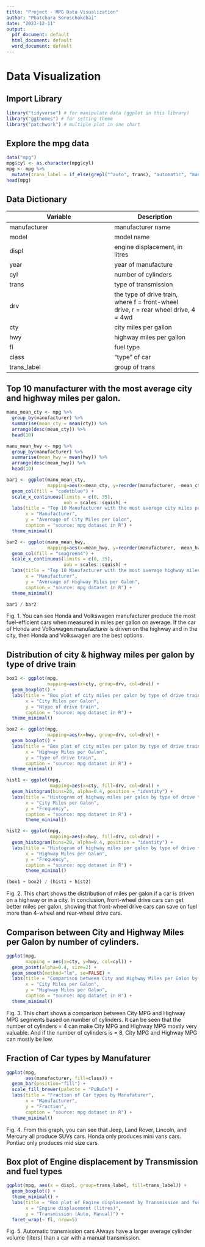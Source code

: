 ```yaml
---
title: "Project - MPG Data Visualization"
author: "Phatchara Soroschokchai"
date: "2023-12-11"
output:
  pdf_document: default
  html_document: default
  word_document: default
---
```


# Data Visualization

## Import Library

```r
library("tidyverse") # for manipulate data (ggplot in this library)
library("ggthemes") # for setting theme
library("patchwork") # multiple plot in one chart
```

## Explore the mpg data

```r
data("mpg")
mpg$cyl <- as.character(mpg$cyl)
mpg <- mpg %>%
  mutate(trans_label = if_else(grepl("^auto", trans), "automatic", "manual"))
head(mpg)
```

## Data Dictionary

Variable      | Description
------------- | -----------
manufacturer  | manufacturer name
model         | model name
displ         | engine displacement, in litres
year          | year of manufacture
cyl           | number of cylinders
trans         | type of transmission
drv           | the type of drive train, where f = front-wheel drive, r = rear wheel drive, 4 = 4wd
cty           | city miles per gallon
hwy           | highway miles per gallon
fl            | fuel type
class         | "type" of car
trans_label   | group of trans

## Top 10 manufacturer with the most average city and highway miles per galon. 
```r
manu_mean_cty <- mpg %>%
  group_by(manufacturer) %>%
  summarise(mean_cty = mean(cty)) %>%
  arrange(desc(mean_cty)) %>%
  head(10)

manu_mean_hwy <- mpg %>%
  group_by(manufacturer) %>%
  summarise(mean_hwy = mean(hwy)) %>%
  arrange(desc(mean_hwy)) %>%
  head(10)

bar1 <- ggplot(manu_mean_cty, 
               mapping=aes(x=mean_cty, y=reorder(manufacturer, -mean_cty))) +
  geom_col(fill = "cadetblue") +
  scale_x_continuous(limits = c(0, 35),
                     oob = scales::squish) +
  labs(title = "Top 10 Manufacturer with the most average city miles per galon",
       x = "Manufacturer",
       y = "Avereage of City Miles per Galon",
       caption = "source: mpg dataset in R") + 
  theme_minimal()

bar2 <- ggplot(manu_mean_hwy, 
               mapping=aes(x=mean_hwy, y=reorder(manufacturer, -mean_hwy))) +
  geom_col(fill = "seagreen4") +
  scale_x_continuous(limits = c(0, 35),
                     oob = scales::squish) +
  labs(title = "Top 10 Manufacturer with the most average highway miles per galon",
       x = "Manufacturer",
       y = "Avereage of Highway Miles per Galon",
       caption = "source: mpg dataset in R") + 
  theme_minimal()

bar1 / bar2
```
Fig. 1. You can see Honda and Volkswagen manufacturer produce the most fuel-efficient cars when measured in miles per gallon on average. If the car of Honda and Volkswagen manufacturer is driven on the highway and in the city, then Honda and Volkswagen are the best options.

## Distribution of city & highway miles per galon by type of drive train

```r
box1 <- ggplot(mpg, 
               mapping=aes(x=cty, group=drv, col=drv)) +
  geom_boxplot() +
  labs(title = "Box plot of city miles per galon by type of drive train",
       x = "City Miles per Galon",
       y = "Ntype of drive train",
       caption = "source: mpg dataset in R") + 
  theme_minimal()

box2 <- ggplot(mpg, 
               mapping=aes(x=hwy, group=drv, col=drv)) +
  geom_boxplot() +
  labs(title = "Box plot of city miles per galon by type of drive train",
       x = "Highway Miles per Galon",
       y = "type of drive train",
       caption = "source: mpg dataset in R") + 
  theme_minimal()

hist1 <- ggplot(mpg, 
                mapping=aes(x=cty, fill=drv, col=drv)) +
  geom_histogram(bins=20, alpha=0.4, position = "identity") +
  labs(title = "Histogram of highway miles per galon by type of drive train",
       x = "City Miles per Galon",
       y = "Frequency",
       caption = "source: mpg dataset in R") + 
       theme_minimal()

hist2 <- ggplot(mpg, 
                mapping=aes(x=hwy, fill=drv, col=drv)) +
  geom_histogram(bins=20, alpha=0.4, position = "identity") +
  labs(title = "Histogram of highway miles per galon by type of drive train",
       x = "Highway Miles per Galon",
       y = "Frequency",
       caption = "source: mpg dataset in R") + 
       theme_minimal()

(box1 + box2) / (hist1 + hist2)
```
Fig. 2. This chart shows the distribution of miles per galon if a car is driven on a highway or in a city. In conclusion, front-wheel drive cars can get better miles per galon, showing that front-wheel drive cars can save on fuel more than 4-wheel and rear-wheel drive cars.

## Comparison between City and Highway Miles per Galon by number of cylinders.

```r
ggplot(mpg, 
       mapping = aes(x=cty, y=hwy, col=cyl)) +
  geom_point(alpha=0.4, size=2) +
  geom_smooth(method="lm", se=FALSE) +
  labs(title = "Comparison between City and Highway Miles per Galon by number of cylinders",
       x = "City Miles per Galon",
       y = "Highway Miles per Galon",
       caption = "source: mpg dataset in R") +
  theme_minimal()
```
Fig. 3. This chart shows a comparison between City MPG and Highway MPG segments based on number of cylinders. It can be seen that the number of cylinders = 4 can make City MPG and Highway MPG mostly very valuable. And if the number of cylinders is = 8, City MPG and Highway MPG can mostly be low.

## Fraction of Car types by Manufaturer

```r
ggplot(mpg, 
       aes(manufacturer, fill=class)) +
  geom_bar(position="fill") + 
  scale_fill_brewer(palette = "PuBuGn") +
  labs(title = "Fraction of Car types by Manufaturer",
       x = "Manufacturer",
       y = "Fraction",
       caption = "source: mpg dataset in R") +
  theme_minimal()
```
Fig. 4. From this graph, you can see that Jeep, Land Rover, Lincoln, and Mercury all produce SUVs cars. Honda only produces mini vans cars. Pontiac only produces mid size cars.

## Box plot of Engine displacement by Transmission and fuel types

```r
ggplot(mpg, aes(x = displ, group=trans_label, fill=trans_label)) +
  geom_boxplot() +
  theme_minimal() +
  labs(title = "Box plot of Engine displacement by Transmission and fuel types",
       x = "Engine displacement (litres)",
       y = "Transmission (Auto, Manual)") +
  facet_wrap(~ fl, nrow=5)
```
Fig. 5. Automatic transmission cars Always have a larger average cylinder volume (liters) than a car with a manual transmission.




